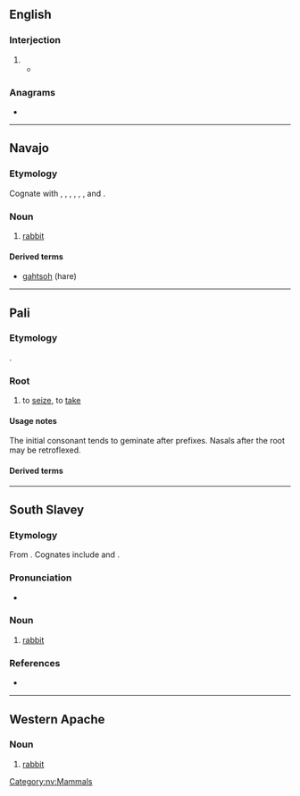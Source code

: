 {{also|gäh|GAH}}
==English==

===Interjection===
{{en-interj}}

# {{non-gloss definition|Expressing [[exasperation]] or [[annoyance]].}}
#* {{quote-journal|en|date=January 20, 2009|author=Alison Godfrey|title=Coles, Woolworths and IGA workers vent about customers on Facebook|work=Herald Sun|quotee=Bronwyn Lovejoy|url=http://www.news.com.au//heraldsun/story/0,21985,24937069-661,00.html
|passage=“And stop calling it soccerball! '''gah'''! do any of the tickets say soccerball? no!“”}}

===Anagrams===
* {{anagrams|en|a=agh|HGA|Hag.|agh|gha|hag}}

----

==Navajo==
{{wikipedia|lang=nv}}

===Etymology===
Cognate with {{cog|srs|nitłʼadigha}}, {{cog|chp|gah}}, {{cog|bea|gaah}}, {{cog|crx|goh}}, {{cog|sek|gah}}, {{cog|aht|ggax}}, {{cog|tli|g̱áx̱}} and {{cog|xsl|gah}}.

===Noun===
{{head|nv|noun}}

# [[rabbit]]

====Derived terms====
* [[gahtsoh]] (hare)

[[Category:nv:Mammals]]

----

==Pali==
<!-- Roots are only given in the Roman script. -->

===Etymology===
{{inh+|pi|sa|गृह्}}.

===Root===
{{pi-root|Pali=gaha}}

# to [[seize]], to [[take]]

====Usage notes====
The initial consonant tends to geminate after prefixes.  Nasals after the root may be retroflexed.

====Derived terms====
{{col3|pi|title=Verbs|gaṇhāti|gaṇhati|niggaṇhāti|niggaṇhati}}
{{col3|pi|title=Non-present participles, gerundives, absolutives and infinitives|gahīta|gahita|gahetabba|niggahīta|niggahita}}
{{col3|pi|title=Nouns|gaha|aggahaṇa}}

----

==South Slavey==

===Etymology===
From {{inh|xsl|ath-pro|*gax̣}}. Cognates include {{cog|nv|gah}} and {{cog|dgr|gah}}.

===Pronunciation===
* {{IPA|xsl|/kàh/}}

===Noun===
{{head|xsl|noun}}

# [[rabbit]]

===References===
* {{R:xsl:Rice:1989|page=99}}

{{C|xsl|Lagomorphs}}

----

==Western Apache==

===Noun===
{{head|apw|noun}}

# [[rabbit]]

{{c|apw|Mammals}}